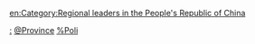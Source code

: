 [[Category:中国各省政治|:]]
[[Category:中国政治人物|@Province]]
[[Category:中国各省人物|%Poli]]

[[en:Category:Regional_leaders_in_the_People's_Republic_of_China|en:Category:Regional leaders in the People's Republic of China]]
